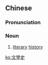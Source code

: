 {{also|文学史}}
==Chinese==
{{zh-forms|s=文学史|type=21}}

===Pronunciation===
{{zh-pron
|m=wénxuéshǐ
|c=man4 hok6 si2
|cat=n
}}

===Noun===
{{zh-noun}}

# {{lb|zh|literature}} [[literary]] [[history]]

[[ko:文學史]]